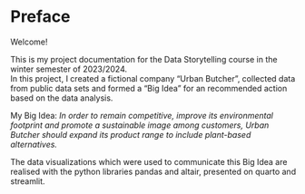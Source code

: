 # Preface {.unnumbered}

Welcome!

This is my project documentation for the Data Storytelling course in the winter semester of 2023/2024. </br>
In this project, I created a fictional company "Urban Butcher", collected data from public data sets and formed a "Big Idea" for an recommended action based on the data analysis. 

My Big Idea: 
_In order to remain competitive, improve its environmental footprint and promote a sustainable
image among customers, Urban Butcher should expand its product range to include plant-based alternatives._

The data visualizations which were used to communicate this Big Idea are realised with the python libraries pandas and altair, presented on quarto and streamlit. 









